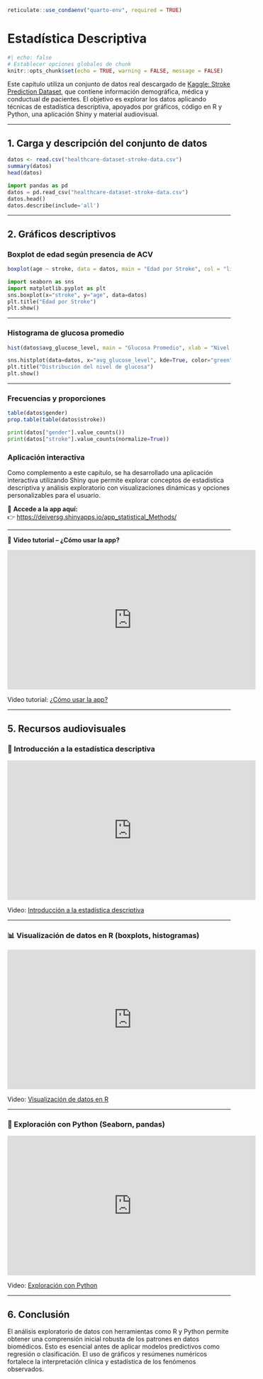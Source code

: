 


```r
reticulate::use_condaenv("quarto-env", required = TRUE)
```

# Estadística Descriptiva


```r
#| echo: false
# Establecer opciones globales de chunk
knitr::opts_chunk$set(echo = TRUE, warning = FALSE, message = FALSE)
```


Este capítulo utiliza un conjunto de datos real descargado de [Kaggle: Stroke Prediction Dataset](https://www.kaggle.com/datasets/fedesoriano/stroke-prediction-dataset), que contiene información demográfica, médica y conductual de pacientes. El objetivo es explorar los datos aplicando técnicas de estadística descriptiva, apoyados por gráficos, código en R y Python, una aplicación Shiny y material audiovisual.

------------------------------------------------------------------------

## 1. Carga y descripción del conjunto de datos

```r
datos <- read.csv("healthcare-dataset-stroke-data.csv")
summary(datos)
head(datos)
```

```python
import pandas as pd
datos = pd.read_csv("healthcare-dataset-stroke-data.csv")
datos.head()
datos.describe(include='all')
```

------------------------------------------------------------------------

## 2. Gráficos descriptivos

### Boxplot de edad según presencia de ACV

```r
boxplot(age ~ stroke, data = datos, main = "Edad por Stroke", col = "lightblue")
```

```python
import seaborn as sns
import matplotlib.pyplot as plt
sns.boxplot(x="stroke", y="age", data=datos)
plt.title("Edad por Stroke")
plt.show()
```

------------------------------------------------------------------------

### Histograma de glucosa promedio

```r
hist(datos$avg_glucose_level, main = "Glucosa Promedio", xlab = "Nivel de glucosa", col = "lightgreen")
```

```python
sns.histplot(data=datos, x="avg_glucose_level", kde=True, color="green")
plt.title("Distribución del nivel de glucosa")
plt.show()
```

------------------------------------------------------------------------

### Frecuencias y proporciones

```r
table(datos$gender)
prop.table(table(datos$stroke))
```

```python
print(datos["gender"].value_counts())
print(datos["stroke"].value_counts(normalize=True))
```


### Aplicación interactiva

Como complemento a este capítulo, se ha desarrollado una aplicación interactiva utilizando Shiny que permite explorar conceptos de estadística descriptiva y análisis exploratorio con visualizaciones dinámicas y opciones personalizables para el usuario.

🔗 **Accede a la app aquí:**  
👉 [https://deiversg.shinyapps.io/app_statistical_Methods/](https://deiversg.shinyapps.io/app_statistical_Methods/)

---

🎥 **Video tutorial – ¿Cómo usar la app?**

:::{.only-html}
<iframe width="560" height="315" src="https://www.youtube.com/embed/TU_ID_DEL_VIDEO" title="Tutorial app estadística" frameborder="0" allowfullscreen></iframe>
:::

:::{.only-pdf}
Video tutorial: [¿Cómo usar la app?](https://www.youtube.com/watch?v=TU_ID_DEL_VIDEO)
:::


------------------------------------------------------------------------

## 5. Recursos audiovisuales

### 🎥 Introducción a la estadística descriptiva

:::{.only-html}
<iframe width="560" height="315" src="https://www.youtube.com/embed/W1_eCwuYkAI" title="Estadística descriptiva básica" frameborder="0" allowfullscreen></iframe>
:::

:::{.only-pdf}
Video: [Introducción a la estadística descriptiva](https://www.youtube.com/watch?v=W1_eCwuYkAI)
:::

---

### 📊 Visualización de datos en R (boxplots, histogramas)

:::{.only-html}
<iframe width="560" height="315" src="https://www.youtube.com/embed/QyntPbbTOns" title="Visualización en R" frameborder="0" allowfullscreen></iframe>
:::

:::{.only-pdf}
Video: [Visualización de datos en R](https://www.youtube.com/watch?v=QyntPbbTOns)
:::

---

### 🐍 Exploración con Python (Seaborn, pandas)

:::{.only-html}
<iframe width="560" height="315" src="https://www.youtube.com/embed/ludqgCJe1aI" title="Python Exploratorio" frameborder="0" allowfullscreen></iframe>
:::

:::{.only-pdf}
Video: [Exploración con Python](https://www.youtube.com/watch?v=ludqgCJe1aI)
:::

------------------------------------------------------------------------

## 6. Conclusión

El análisis exploratorio de datos con herramientas como R y Python permite obtener una comprensión inicial robusta de los patrones en datos biomédicos. Esto es esencial antes de aplicar modelos predictivos como regresión o clasificación. El uso de gráficos y resúmenes numéricos fortalece la interpretación clínica y estadística de los fenómenos observados.
